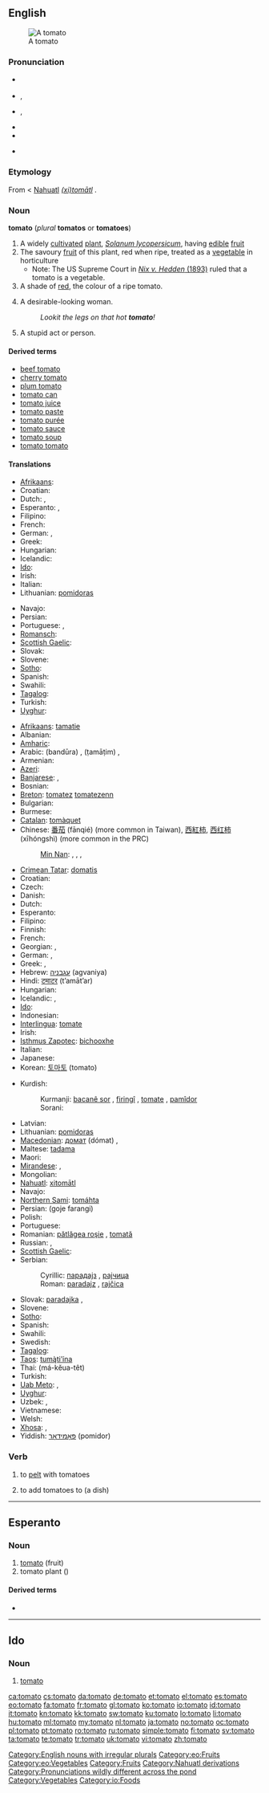 {{wikipedia}}
{{also|tōmato}}
==English==

[[Image:Tomato.jpg|thumb|A tomato]]

===Pronunciation===
* {{a|Canada}} {{IPA|/təˈmɛɪtoː/|/təˈmætoː/}}
* {{a|UK}} {{IPA|/təˈmɑːtəʊ/}}, {{SAMPA|/t@"mA:t@U/}}
* {{a|US}} {{IPA|/təˈmeɪtoʊ/}}, {{SAMPA|/t@"meItoU/}}
* {{audio|en-uk-tomato.ogg|Audio (UK)}}
* {{audio|en-us-tomato.ogg|Audio (US)}}
* {{audio|En-au-tomato.ogg|Audio (AUS)}}
*: {{rhymes|ɑːtəʊ|eɪtoʊ}}

===Etymology===
From {{etyl|es}} {{term|tomate}} < [[Nahuatl]] ''[[tomatl|(xi)tomātl]]''<!-- Is "(xi)" part of the Nahuatl word or does this syntax represent "'xitomatl' or 'tomatl'"? Either way, the Nahuatl word should be linked. ANSWER: Xitomatl is the large variety that we are more familiar with, and tomatl is the small tomatillo. However, some dialects of Nahuatl call even the large tomatoes tomatl. The basic form of the word is tomatl, and the prefix xi- is an augmentative. -->.

===Noun===
'''tomato''' (''plural'' '''tomatos''' or '''tomatoes''')

# A widely [[cultivated]] [[plant]], ''[[Solanum lycopersicum]]'', having [[edible]] [[fruit]]
# The savoury [[fruit]] of this plant, red when ripe, treated as a [[vegetable]] in horticulture
#* Note: The US Supreme Court in [http://en.wikipedia.org/wiki/Nix_v._Hedden ''Nix v. Hedden'' (1893)] ruled that a tomato is a vegetable.
# A shade of [[red]], the colour of a ripe tomato.
# {{slang}} A desirable-looking woman.
#: ''Lookit the legs on that hot '''tomato'''!''
# {{slang}} A stupid act or person.

====Derived terms====
* [[beef tomato]]
* [[cherry tomato]]
* [[plum tomato]]
* [[tomato can]]
* [[tomato juice]]
* [[tomato paste]]
* [[tomato purée]]
* [[tomato sauce]]
* [[tomato soup]]
* [[tomato tomato]]

====Translations====
{{trans-top|tomato plant}}
* [[Afrikaans]]: {{t|af|tamatie|xs=Afrikaans}}
* Croatian: {{t+|hr|rajčica|f|alt=ràjčica}}
* Dutch: {{t|nl|tomaat|c}}, {{t|nl|tomatenplant|c}}
* Esperanto: {{t+|eo|tomato|xs=Esperanto}}, {{t|eo|tomatujo|xs=Esperanto}}
* Filipino: {{tø|fil|kamatis}}
* French: {{t+|fr|tomate|f}}
* German: {{t+|de|Tomate|f}}, {{t+|de|Tomatenflanze|f}}
* Greek: {{t|el|ντοματιά|f|tr=domatiá}}
* Hungarian: {{t+|hu|paradicsom}}
* Icelandic: {{t|is|tómatjurt|f}}
* [[Ido]]: {{t+|io|tomatiero|xs=Ido}}
* Irish: {{t-|ga|tráta|m|xs=Irish}}
* Italian: {{t+|it|pomodoro|m}}
* Lithuanian: [[pomidoras]] {{m}}
{{trans-mid}}
* Navajo: {{tø|nv|chʼil łichxíʼí}}
* Persian: {{t+|fa|گوجه فرنگی|tr=goje farangi|xs=Persian}}
* Portuguese: {{t+|pt|tomateiro|m}}, {{t+|pt|tomate|m}}
* [[Romansch]]: {{t|rm|tomata|f}}
* [[Scottish Gaelic]]: {{t-|gd|tomàto|m|xs=Scottish Gaelic}}
* Slovak: {{t|sk|rajčiak|m}}
* Slovene: {{t|sl|paradižnik|m}}
* [[Sotho]]: {{t-|st|tamati|xs=Sotho}}
* Spanish: {{t+|es|tomate|m}}
* Swahili: {{t|sw|mnyanya}}
* [[Tagalog]]: {{t|tl|kamatis|xs=Tagalog}}
* Turkish: {{t+|tr|domates}}
* [[Uyghur]]: {{t|ug|پەمىدۇر|sc=ug-Arab}}
{{trans-bottom}}

{{trans-top|fruit}}
* [[Afrikaans]]: [[tamatie]]
* Albanian: {{t-|sq|domate|xs=Albanian}}
* [[Amharic]]: {{tø|am|ቲማቲም|tr=timatim|sc=Ethi}}
* Arabic: {{Arab|[[بندورة]]}} (bandūra) {{f}}, {{Arab|[[طماطم]]}} (ṭamāṭim) {{m}},
* Armenian: {{t-|hy|լոլիկ|tr=lolik}}
* [[Azeri]]: {{t+|az|pomidor|xs=Azeri}}
* [[Banjarese]]: {{tø|bjn|balinjan}}, {{tø|bjn|bulinjan}}
* Bosnian: {{t-|bs|paradajz|m}}
* [[Breton]]: [[tomatez]] {{italbrac|collective}} [[tomatezenn]] {{f|s}}
* Bulgarian: {{t|bg|домат |tr=domat}}
* Burmese: {{t|my|ခရမ်းချင်သီး|sc=Mymr}}
* [[Catalan]]: [[tomàquet]] {{m}}
* Chinese: [[番茄]] (fānqié) (more common in Taiwan), [[西紅柿]], [[西红柿]] (xīhóngshì) (more common in the PRC)
*: [[Min Nan]]: {{tø|nan|柑仔蜜|tr=kam-á-bi̍t|sc=Hans}}, {{tø|nan|柑仔得|tr=kam-á-tit|sc=Hans}}, {{tø|nan|臭柿子|tr=chhàu-khī-á|sc=Hans}}, {{tø|nan|番茄|tr=hoan-kiô|sc=Hans}}
* [[Crimean Tatar]]: [[domatis]]
* Croatian: {{t+|hr|rajčica|f|alt=ràjčica}}
* Czech: {{t+|cs|rajče|n}}
* Danish: {{t-|da|tomat|c}}
* Dutch: {{t+|nl|tomaat|f}}
* Esperanto: {{t+|eo|tomato|xs=Esperanto}}
* Filipino: {{tø|fil|kamatis}}
* Finnish: {{t+|fi|tomaatti}}
* French: {{t+|fr|tomate|f}}
* Georgian: {{t|ka|პამიდორი|tr=pamidori|sc=Geor}}, {{t|ka|ტომატი|tr=tomati|sc=Geor}}
* German: {{t+|de|Tomate|f}}, {{t+|de|Paradeiser|m}}
* Greek: {{t+|el|ντομάτα|f|tr=domáta}}, {{t+|el|τομάτα|f|tr=tomáta}}
* Hebrew: [[עגבניה]] (agvaniya) {{f}}
* Hindi: [[टमाटर]] (t’amāt’ar) {{m}}
* Hungarian: {{t+|hu|paradicsom}}
* Icelandic: {{t|is|tómatur|m}}, {{t|is|tómati|m}} {{qualifier|rare}}
* [[Ido]]: {{t+|io|tomato|xs=Ido}}
* Indonesian: {{t+|id|tomat|xs=Indonesian}}
* [[Interlingua]]: [[tomate]]
* Irish: {{t-|ga|tráta|m|xs=Irish}}
* [[Isthmus Zapotec]]: [[bichooxhe]]
* Italian: {{t+|it|pomodoro|m}}
* Japanese: {{t+|ja|トマト|tr=tomato}}
* Korean: [[토마토]] (tomato)
{{trans-mid}}
* Kurdish:
*: Kurmanji: [[bacanê sor]] {{f}}, [[firingî]] {{f}}, [[tomate]] {{f}}, [[pamîdor]] {{f}}
*: Sorani: {{t|ku|ته‌ماته‌|tr=tamAta|sc=ku-Arab}}
* Latvian: {{t-|lv|tomāts|m|xs=Latvian}}
* Lithuanian: [[pomidoras]] {{m}}
* [[Macedonian]]: [[домат#Macedonian|домат]] (dómat) {{m}}, {{t-|mk|патлиџан|m|tr=pátlidžan}}
* Maltese: [[tadama]] {{f}}
* Maori: {{t-|mi|tōmato|xs=Maori}}
* [[Mirandese]]: {{tø|mwl|tomate}}, {{tø|mwl|tomato}}
* Mongolian: {{t+|ru|улаан лооль|tr=ulan lolj}}
* [[Nahuatl]]: [[xitomatl|xitomātl]]
* Navajo: {{tø|nv|chʼil łichxíʼí}}
* [[Northern Sami]]: [[tomáhta]]
* Persian: {{fa-Arab|[[گوجه فرنگی]]}} (goje farangi)
* Polish: {{t+|pl|pomidor|m}}
* Portuguese: {{t+|pt|tomate|m}}
* Romanian: [[pătlăgea roşie]] {{f}}, [[tomată]] {{f}}
* Russian: {{t+|ru|помидор|m|tr=pomidór}}, {{t+|ru|томат|m|tr=tomát}}
* [[Scottish Gaelic]]: {{t-|gd|tomàto|m|xs=Scottish Gaelic}}
* Serbian:
*: Cyrillic: [[парадајз#Serbian|парадајз]] {{m}}, [[рајчица]] {{f}}
*: Roman: [[paradajz#Serbian|paradajz]] {{m}}, [[rajčica]] {{f}}
* Slovak: [[paradajka]] {{f}}, {{t|sk|rajčina|f}}
* Slovene: {{t+|sl|paradižnik|m}}
* [[Sotho]]: {{t-|st|tamati|xs=Sotho}}
* Spanish: {{t+|es|tomate|m}}
* Swahili: {{t+|sw|nyanya|xs=Swahili}}
* Swedish: {{t+|sv|tomat|c}}
* [[Tagalog]]: {{t|tl|kamatis|xs=Tagalog}}
* [[Taos]]: [[tumą̀ti’ína]]
* Thai: {{Thai|[[มะเขือเทศ]]}} (má-kĕua-têt)
* Turkish: {{t+|tr|domates}}
* [[Uab Meto]]: {{tø|aoz|kauliman}}, {{tø|aoz|kamati}}
* [[Uyghur]]: {{t|ug|پەمىدۇر|sc=ug-Arab}}
* Uzbek: {{t|uz|pomidor}}, {{t|uz|pomidorlar|p}}
* Vietnamese: {{t+|vi|cà chua|xs=Vietnamese}}
* Welsh: {{t-|cy|tomato|m|f|xs=Welsh}}
* [[Xhosa]]: {{t|xh|tumato}}, {{t|xh|iitumato|p}}
* Yiddish: [[פּאָמידאָר]] (pomidor) {{m}}
{{trans-bottom}}

===Verb===
{{en-verb}}

# {{transitive}} to [[pelt]] with tomatoes
# {{transitive}} to add tomatoes to (a dish)

[[Category:English nouns with irregular plurals]]

----

==Esperanto==

===Noun===
{{eo-noun}}

# [[#English|tomato]] (fruit)
# tomato plant ({{spelink|Solanum lycopersicum}})

====Derived terms====
* {{l|eo|tomata|gloss=made of or related to tomatoes}}

[[Category:eo:Fruits]]
[[Category:eo:Vegetables]]

----

==Ido==

===Noun===
{{io-noun|tomat}}

# [[#English|tomato]]

[[Category:Fruits]]
[[Category:Nahuatl derivations]]
[[Category:Pronunciations wildly different across the pond]]
[[Category:Vegetables]]
[[Category:io:Foods]]

[[ca:tomato]]
[[cs:tomato]]
[[da:tomato]]
[[de:tomato]]
[[et:tomato]]
[[el:tomato]]
[[es:tomato]]
[[eo:tomato]]
[[fa:tomato]]
[[fr:tomato]]
[[gl:tomato]]
[[ko:tomato]]
[[io:tomato]]
[[id:tomato]]
[[it:tomato]]
[[kn:tomato]]
[[kk:tomato]]
[[sw:tomato]]
[[ku:tomato]]
[[lo:tomato]]
[[li:tomato]]
[[hu:tomato]]
[[ml:tomato]]
[[my:tomato]]
[[nl:tomato]]
[[ja:tomato]]
[[no:tomato]]
[[oc:tomato]]
[[pl:tomato]]
[[pt:tomato]]
[[ro:tomato]]
[[ru:tomato]]
[[simple:tomato]]
[[fi:tomato]]
[[sv:tomato]]
[[ta:tomato]]
[[te:tomato]]
[[tr:tomato]]
[[uk:tomato]]
[[vi:tomato]]
[[zh:tomato]]
